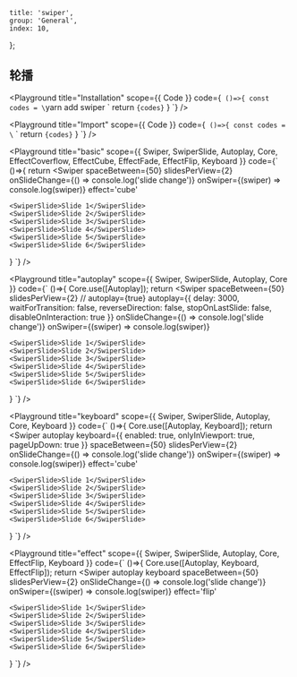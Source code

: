 
	title: 'swiper',
	group: 'General',
	index: 10,
};

## 轮播

<Playground
	title="Installation"
	scope={{ Code }}
	code={`
()=>{
const codes = \`yarn add swiper
\`
  return <Code block>{codes}</Code>
}
`}
/>

<Playground
	title="Import"
	scope={{ Code }}
	code={`
()=>{
const codes = \`
\`
  return <Code block>{codes}</Code>
}
`}
/>

<Playground
	title="basic"
	scope={{ Swiper, SwiperSlide, Autoplay, Core, EffectCoverflow, EffectCube, EffectFade, EffectFlip, Keyboard }}
	code={`
()=>{
return <Swiper
	spaceBetween={50}
	slidesPerView={2}
	onSlideChange={() => console.log('slide change')}
	onSwiper={(swiper) => console.log(swiper)}
	effect='cube'
>
	<SwiperSlide>Slide 1</SwiperSlide>
	<SwiperSlide>Slide 2</SwiperSlide>
	<SwiperSlide>Slide 3</SwiperSlide>
	<SwiperSlide>Slide 4</SwiperSlide>
	<SwiperSlide>Slide 5</SwiperSlide>
	<SwiperSlide>Slide 6</SwiperSlide>
</Swiper>
}
`}
/>

<Playground
	title="autoplay"
	scope={{ Swiper, SwiperSlide, Autoplay, Core }}
	code={`
()=>{
Core.use([Autoplay]);
return <Swiper
	spaceBetween={50}
	slidesPerView={2}
	// autoplay={true}
	autoplay={{
		delay: 3000,
		waitForTransition: false,
		reverseDirection: false,
		stopOnLastSlide: false,
		disableOnInteraction: true
	}}
	onSlideChange={() => console.log('slide change')}
	onSwiper={(swiper) => console.log(swiper)}
>
	<SwiperSlide>Slide 1</SwiperSlide>
	<SwiperSlide>Slide 2</SwiperSlide>
	<SwiperSlide>Slide 3</SwiperSlide>
	<SwiperSlide>Slide 4</SwiperSlide>
	<SwiperSlide>Slide 5</SwiperSlide>
	<SwiperSlide>Slide 6</SwiperSlide>
</Swiper>
}
`}
/>

<Playground
	title="keyboard"
	scope={{ Swiper, SwiperSlide, Autoplay, Core, Keyboard }}
	code={`
()=>{
Core.use([Autoplay, Keyboard]);
return <Swiper
	autoplay
	keyboard={{
		enabled: true,
		onlyInViewport: true,
		pageUpDown: true
	}}
	spaceBetween={50}
	slidesPerView={2}
	onSlideChange={() => console.log('slide change')}
	onSwiper={(swiper) => console.log(swiper)}
	effect='cube'
>
	<SwiperSlide>Slide 1</SwiperSlide>
	<SwiperSlide>Slide 2</SwiperSlide>
	<SwiperSlide>Slide 3</SwiperSlide>
	<SwiperSlide>Slide 4</SwiperSlide>
	<SwiperSlide>Slide 5</SwiperSlide>
	<SwiperSlide>Slide 6</SwiperSlide>
</Swiper>
}
`}
/>

<Playground
	title="effect"
	scope={{ Swiper, SwiperSlide, Autoplay, Core, EffectFlip, Keyboard }}
	code={`
()=>{
Core.use([Autoplay, Keyboard, EffectFlip]);
return <Swiper
	autoplay
	keyboard
	spaceBetween={50}
	slidesPerView={2}
	onSlideChange={() => console.log('slide change')}
	onSwiper={(swiper) => console.log(swiper)}
	effect='flip'
>
	<SwiperSlide>Slide 1</SwiperSlide>
	<SwiperSlide>Slide 2</SwiperSlide>
	<SwiperSlide>Slide 3</SwiperSlide>
	<SwiperSlide>Slide 4</SwiperSlide>
	<SwiperSlide>Slide 5</SwiperSlide>
	<SwiperSlide>Slide 6</SwiperSlide>
</Swiper>
}
`}
/>

